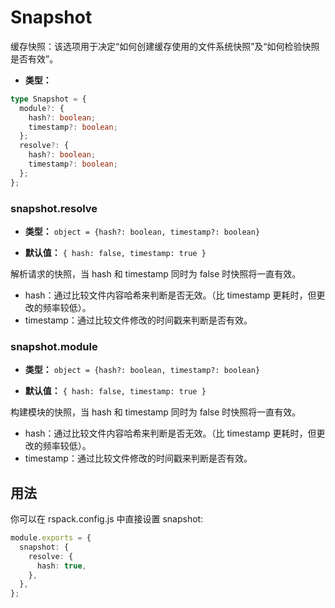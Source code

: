 
<WebpackLicense from="https://webpack.docschina.org/configuration/other-options/#snapshot" />

# Snapshot

缓存快照：该选项用于决定“如何创建缓存使用的文件系统快照”及“如何检验快照是否有效”。

- **类型：**

```ts
type Snapshot = {
  module?: {
    hash?: boolean;
    timestamp?: boolean;
  };
  resolve?: {
    hash?: boolean;
    timestamp?: boolean;
  };
};
```

### snapshot.resolve

- **类型：** `object = {hash?: boolean, timestamp?: boolean}`

- **默认值：** `{ hash: false, timestamp: true }`

解析请求的快照，当 hash 和 timestamp 同时为 false 时快照将一直有效。

- hash：通过比较文件内容哈希来判断是否无效。（比 timestamp 更耗时，但更改的频率较低）。
- timestamp：通过比较文件修改的时间戳来判断是否有效。

### snapshot.module

- **类型：** `object = {hash?: boolean, timestamp?: boolean}`

- **默认值：** `{ hash: false, timestamp: true }`

构建模块的快照，当 hash 和 timestamp 同时为 false 时快照将一直有效。

- hash：通过比较文件内容哈希来判断是否无效。（比 timestamp 更耗时，但更改的频率较低）。
- timestamp：通过比较文件修改的时间戳来判断是否有效。

## 用法

你可以在 rspack.config.js 中直接设置 snapshot:

```ts title="rspack.config.js"
module.exports = {
  snapshot: {
    resolve: {
      hash: true,
    },
  },
};
```
